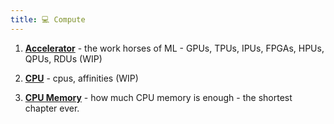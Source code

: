 ```yaml
---
title: 💻 Compute
---
```


1. **[Accelerator](accelerator)** - the work horses of ML - GPUs, TPUs, IPUs, FPGAs, HPUs, QPUs, RDUs (WIP)

1. **[CPU](cpu)** - cpus, affinities (WIP)

1. **[CPU Memory](cpu-memory)** - how much CPU memory is enough - the shortest chapter ever.
